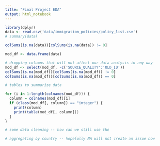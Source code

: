 ```yaml
---
title: "Final Project EDA"
output: html_notebook
---
```


```r
library(dplyr)
data <- read.csv('data/immigration_policies/policy_list.csv')
# summary(data)
```

```r
colSums(is.na(data))[colSums(is.na(data)) != 0]

mod_df <- data.frame(data)

# dropping columns that will not affect our data analysis in any way
mod_df <- select(mod_df, -c('SOURCE_QUALITY':'OLD_ID'))
colSums(is.na(mod_df))[colSums(is.na(mod_df)) != 0]
colSums(is.na(mod_df))[colSums(is.na(mod_df)) == 0]
```

```r
# tables to summarize data

for (i in 1:length(colnames(mod_df))) {
  column = colnames(mod_df)[i]
  if (class(mod_df[, column]) == "integer") {
    print(column)
    print(table(mod_df[, column]))
  }
}
```

```r
# some data cleaning -- how can we still use the 
```

```r
# aggregating by country -- hopefully NA will not create an issue now
```


